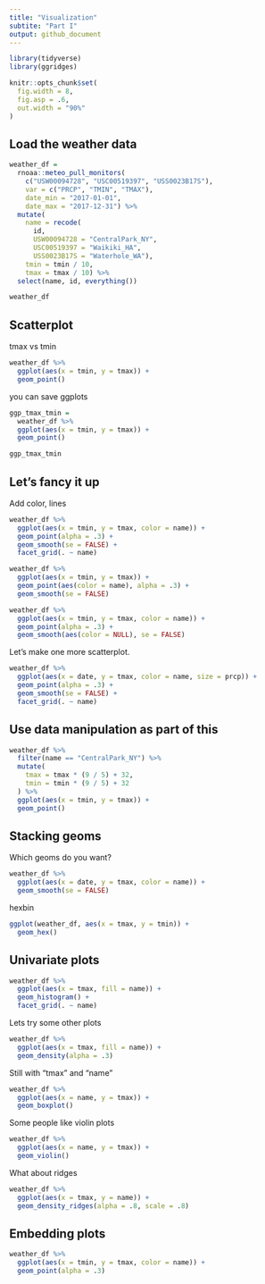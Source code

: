 ```yaml
---
title: "Visualization"
subtite: "Part I"
output: github_document
---
```


```r
library(tidyverse)
library(ggridges)

knitr::opts_chunk$set(
  fig.width = 8,
  fig.asp = .6,
  out.width = "90%"
)
```


## Load the weather data

```r
weather_df = 
  rnoaa::meteo_pull_monitors(
    c("USW00094728", "USC00519397", "USS0023B17S"),
    var = c("PRCP", "TMIN", "TMAX"), 
    date_min = "2017-01-01",
    date_max = "2017-12-31") %>%
  mutate(
    name = recode(
      id, 
      USW00094728 = "CentralPark_NY", 
      USC00519397 = "Waikiki_HA",
      USS0023B17S = "Waterhole_WA"),
    tmin = tmin / 10,
    tmax = tmax / 10) %>%
  select(name, id, everything())

weather_df
```

## Scatterplot

tmax vs tmin

```r
weather_df %>% 
  ggplot(aes(x = tmin, y = tmax)) +
  geom_point()
```

you can save ggplots

```r
ggp_tmax_tmin = 
  weather_df %>% 
  ggplot(aes(x = tmin, y = tmax)) +
  geom_point()

ggp_tmax_tmin
```

## Let's fancy it up

Add color, lines

```r
weather_df %>% 
  ggplot(aes(x = tmin, y = tmax, color = name)) +
  geom_point(alpha = .3) +
  geom_smooth(se = FALSE) + 
  facet_grid(. ~ name)
```

```r
weather_df %>% 
  ggplot(aes(x = tmin, y = tmax)) +
  geom_point(aes(color = name), alpha = .3) +
  geom_smooth(se = FALSE)
```

```r
weather_df %>% 
  ggplot(aes(x = tmin, y = tmax, color = name)) +
  geom_point(alpha = .3) +
  geom_smooth(aes(color = NULL), se = FALSE)
```

Let's make one more scatterplot.

```r
weather_df %>% 
  ggplot(aes(x = date, y = tmax, color = name, size = prcp)) +
  geom_point(alpha = .3) +
  geom_smooth(se = FALSE) +
  facet_grid(. ~ name)
```

## Use data manipulation as part of this

```r
weather_df %>% 
  filter(name == "CentralPark_NY") %>% 
  mutate(
    tmax = tmax * (9 / 5) + 32,
    tmin = tmin * (9 / 5) + 32
  ) %>% 
  ggplot(aes(x = tmin, y = tmax)) +
  geom_point()
```

## Stacking geoms

Which geoms do you want?

```r
weather_df %>% 
  ggplot(aes(x = date, y = tmax, color = name)) +
  geom_smooth(se = FALSE)
```

hexbin

```r
ggplot(weather_df, aes(x = tmax, y = tmin)) + 
  geom_hex()
```


## Univariate plots

```r
weather_df %>% 
  ggplot(aes(x = tmax, fill = name)) +
  geom_histogram() +
  facet_grid(. ~ name)
```

Lets try some other plots

```r
weather_df %>% 
  ggplot(aes(x = tmax, fill = name)) +
  geom_density(alpha = .3)
```

Still with "tmax" and "name"

```r
weather_df %>% 
  ggplot(aes(x = name, y = tmax)) +
  geom_boxplot()
```

Some people like violin plots

```r
weather_df %>% 
  ggplot(aes(x = name, y = tmax)) +
  geom_violin()
```

What about ridges

```r
weather_df %>% 
  ggplot(aes(x = tmax, y = name)) +
  geom_density_ridges(alpha = .8, scale = .8)
```

## Embedding plots

```r
weather_df %>% 
  ggplot(aes(x = tmin, y = tmax, color = name)) +
  geom_point(alpha = .3)
```

